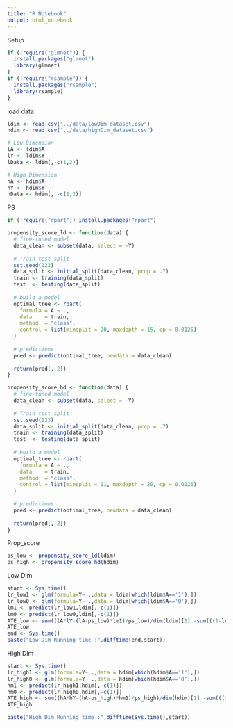 ```yaml
---
title: "R Notebook"
output: html_notebook
---
```



Setup
```r
if (!require("glmnet")) {
  install.packages("glmnet")
  library(glmnet)
}
if (!require("rsample")) {
  install.packages("rsample")
  library(rsample)
}
```

load data
```r
ldim <- read.csv("../data/lowDim_dataset.csv")
hdim <- read.csv("../data/highDim_dataset.csv")

# Low Dimension
lA <- ldim$A
lY <- ldim$Y
lData <- ldim[,-c(1,2)]

# High Dimension
hA <- hdim$A
hY <- hdim$Y
hData <- hdim[, -c(1,2)]
```

PS
```r
if (!require("rpart")) install.packages("rpart")

propensity_score_ld <- function(data) {
  # fine-tuned model
  data_clean <- subset(data, select = -Y)
  
  # Train test split
  set.seed(123)
  data_split <- initial_split(data_clean, prop = .7)
  train <- training(data_split)
  test  <- testing(data_split)
  
  # build a model
  optimal_tree <- rpart(
    formula = A ~ .,
    data    = train,
    method  = "class",
    control = list(minsplit = 20, maxdepth = 15, cp = 0.0126)
  )
  
  # predictions
  pred <- predict(optimal_tree, newdata = data_clean)
  
  return(pred[, 2])
}

propensity_score_hd <- function(data) {
  # fine-tuned model
  data_clean <- subset(data, select = -Y)
  
  # Train test split
  set.seed(123)
  data_split <- initial_split(data_clean, prop = .7)
  train <- training(data_split)
  test  <- testing(data_split)
  
  # build a model
  optimal_tree <- rpart(
    formula = A ~ .,
    data    = train,
    method  = "class",
    control = list(minsplit = 11, maxdepth = 20, cp = 0.0126)
  )
  
  # predictions
  pred <- predict(optimal_tree, newdata = data_clean)
  
  return(pred[, 2])
}
```

Prop_score
```r
ps_low <- propensity_score_ld(ldim)
ps_high <- propensity_score_hd(hdim)
```

Low Dim
```r
start <- Sys.time()
lr_low1 <- glm(formula=Y~ .,data = ldim[which(ldim$A=='1'),])
lr_low0 <- glm(formula=Y~ .,data = ldim[which(ldim$A=='0'),])
lm1 <- predict(lr_low1,ldim[,-c(1)])
lm0 <- predict(lr_low0,ldim[,-c(1)])
ATE_low <- sum((lA*lY-(lA-ps_low)*lm1)/ps_low)/dim(ldim)[1] -sum(((1-lA)*lY+(lA-ps_low)*lm0)/(1-ps_low))/dim(ldim)[1]
ATE_low
end <- Sys.time()
paste("Low Dim Running time :",difftime(end,start))
```

High Dim
```r
start <- Sys.time()
lr_high1 <- glm(formula=Y~ .,data = hdim[which(hdim$A=='1'),])
lr_high0 <- glm(formula=Y~ .,data = hdim[which(hdim$A=='0'),])
hm1 <- predict(lr_high1,hdim[,-c(1)])
hm0 <- predict(lr_high0,hdim[,-c(1)])
ATE_high <- sum((hA*hY-(hA-ps_high)*hm1)/ps_high)/dim(hdim)[1] -sum(((1-hA)*hY+(hA-ps_high)*hm0)/(1-ps_high))/dim(hdim)[1]
ATE_high

paste("High Dim Running time :",difftime(Sys.time(),start))
```



